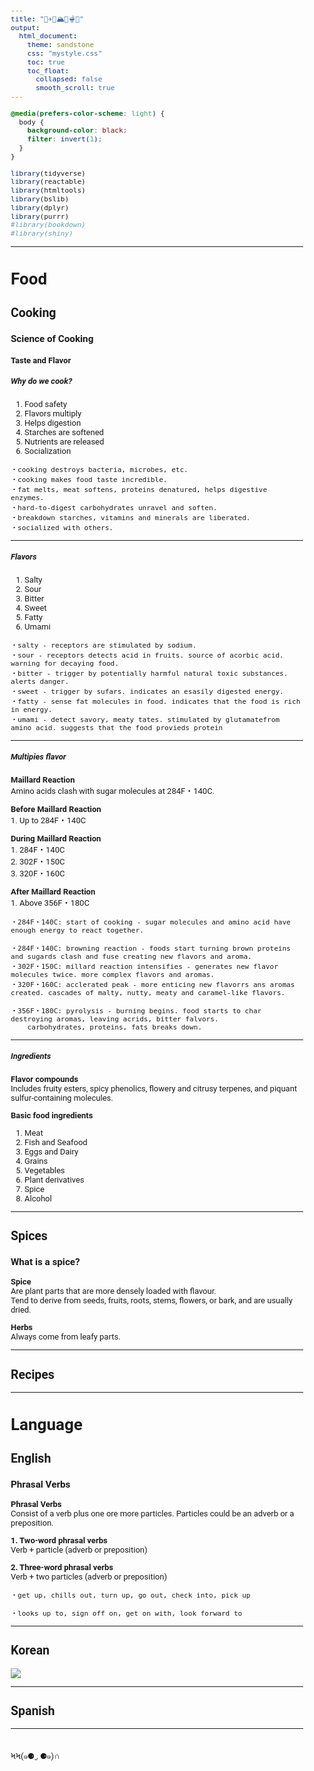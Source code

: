 ```yaml
---
title: "🍰✈️🏯🏔🍜🫕🍡"
output:
  html_document:
    theme: sandstone
    css: "mystyle.css"
    toc: true
    toc_float:
      collapsed: false
      smooth_scroll: true
---
```


```{=html}
<style type="text/css">

body{
      font-size: 13px;
      font-family: "Anonymous Pro", "Roboto", "Helvetica Neue";
  }
</style>
```
<link rel="preconnect" href="https://fonts.gstatic.com">
<link href="https://fonts.googleapis.com/css2?family=M+PLUS+Rounded+1c:wght@100;300;400;500;700&display=swap" rel="stylesheet">
<link rel="preconnect" href="https://fonts.gstatic.com">
<link href="https://fonts.googleapis.com/css2?family=Anonymous+Pro&display=swap" rel="stylesheet">
<link href="https://fonts.googleapis.com/css2?family=Anonymous+Pro:ital,wght@0,400;1,700&display=swap" rel="stylesheet">
<link href="https://fonts.googleapis.com/css2?family=Anonymous+Pro:ital,wght@0,400;0,700;1,700&display=swap" rel="stylesheet">

```css
@media(prefers-color-scheme: light) {
  body {
    background-color: black;
    filter: invert(1);
  }
}
```

```r
library(tidyverse)
library(reactable)
library(htmltools)
library(bslib)
library(dplyr)
library(purrr)
#library(bookdown)
#library(shiny)
```

------------------------------------------------------------------------

# Food {.tabset}

## Cooking {.tabset}

### Science of Cooking {.tabset}

#### Taste and Flavor {.tabset}

##### Why do we cook? 

1. Food safety  
2. Flavors multiply  
3. Helps digestion  
4. Starches are softened  
5. Nutrients are released  
6. Socialization  

<!-- <h> -->

    ・cooking destroys bacteria, microbes, etc.  
    ・cooking makes food taste incredible.  
    ・fat melts, meat softens, proteins denatured, helps digestive enzymes.  
    ・hard-to-digest carbohydrates unravel and soften.  
    ・breakdown starches, vitamins and minerals are liberated.  
    ・socialized with others.   

------------------------------------------------------------------------

##### Flavors

1. Salty
2. Sour 
3. Bitter  
4. Sweet 
5. Fatty 
6. Umami 

<!-- <h> -->

    ・salty - receptors are stimulated by sodium. 
    ・sour - receptors detects acid in fruits. source of acorbic acid. warning for decaying food.
    ・bitter - trigger by potentially harmful natural toxic substances. alerts danger.  
    ・sweet - trigger by sufars. indicates an esasily digested energy.  
    ・fatty - sense fat molecules in food. indicates that the food is rich in energy.
    ・umami - detect savory, meaty tates. stimulated by glutamatefrom amino acid. suggests that the food provieds protein

------------------------------------------------------------------------

##### Multipies flavor

**Maillard Reaction**  
  Amino acids clash with sugar molecules at 284F・140C.

**Before Maillard Reaction**  
  1. Up to 284F・140C 

**During Maillard Reaction**  
  1. 284F・140C   
  2. 302F・150C   
  3. 320F・160C   

**After Maillard Reaction**  
  1. Above 356F・180C

<!-- <h> -->

    ・284F・140C: start of cooking - sugar molecules and amino acid have enough energy to react together.

<!-- <h> -->

    ・284F・140C: browning reaction - foods start turning brown proteins and sugards clash and fuse creating new flavors and aroma.
    ・302F・150C: millard reaction intensifies - generates new flavor molecules twice. more complex flavors and aromas.
    ・320F・160C: acclerated peak - more enticing new flavorrs ans aromas created. cascades of malty, nutty, meaty and caramel-like flavors. 

<!-- <h> -->

    ・356F・180C: pyrolysis - burning begins. food starts to char destroying aromas, leaving acrids, bitter falvors.
        carbohydrates, proteins, fats breaks down.

------------------------------------------------------------------------

##### Ingredients

**Flavor compounds**   
  Includes fruity esters, spicy phenolics, flowery and citrusy terpenes, and piquant sulfur-containing molecules. 

**Basic food ingredients**   

1. Meat
2. Fish and Seafood 
3. Eggs and Dairy  
4. Grains 
5. Vegetables 
6. Plant derivatives 
7. Spice
7. Alcohol

------------------------------------------------------------------------

## Spices {.tabset}

### What is a spice? {.tabset}

**Spice**   
  Are plant parts that are more densely loaded with flavour.  
  Tend to derive from seeds, fruits, roots, stems, flowers, or bark, and are usually dried.  

**Herbs**  
  Always come from leafy parts.

------------------------------------------------------------------------

## Recipes {.tabset}

------------------------------------------------------------------------

# Language {.tabset}

## English {.tabset}

### Phrasal Verbs {.tabset}

**Phrasal Verbs**   
  Consist of a verb plus one ore more particles.
  Particles could be an adverb or a preposition.
  
**1. Two-word phrasal verbs**  
  Verb + particle (adverb or preposition)

**2. Three-word phrasal verbs**  
  Verb + two particles (adverb or preposition)

<!-- <h> -->

    ・get up, chills out, turn up, go out, check into, pick up

<!-- <h> -->

    ・looks up to, sign off on, get on with, look forward to

------------------------------------------------------------------------

## Korean {.tabset}

![](hngl.png)

------------------------------------------------------------------------

## Spanish {.tabset}

------------------------------------------------------------------------

# 

ϞϞ(๑⚈ ․̫ ⚈๑)∩